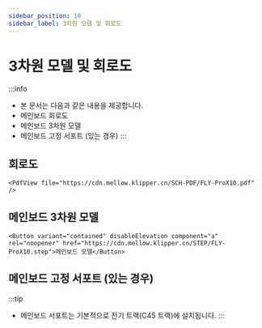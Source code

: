 ```yaml
---
sidebar_position: 10
sidebar_label: 3차원 모델 및 회로도
---
```


# 3차원 모델 및 회로도


:::info
* 본 문서는 다음과 같은 내용을 제공합니다.
* 메인보드 회로도
* 메인보드 3차원 모델
* 메인보드 고정 서포트 (있는 경우)
:::

## 회로도

    <PdfView file="https://cdn.mellow.klipper.cn/SCH-PDF/FLY-ProX10.pdf" />


## 메인보드 3차원 모델

    <Button variant="contained" disableElevation component="a" rel="noopener" href="https://cdn.mellow.klipper.cn/STEP/FLY-ProX10.step">메인보드 모델</Button>


## 메인보드 고정 서포트 (있는 경우)

:::tip
* 메인보드 서포트는 기본적으로 전기 트랙(C45 트랙)에 설치됩니다.
:::
